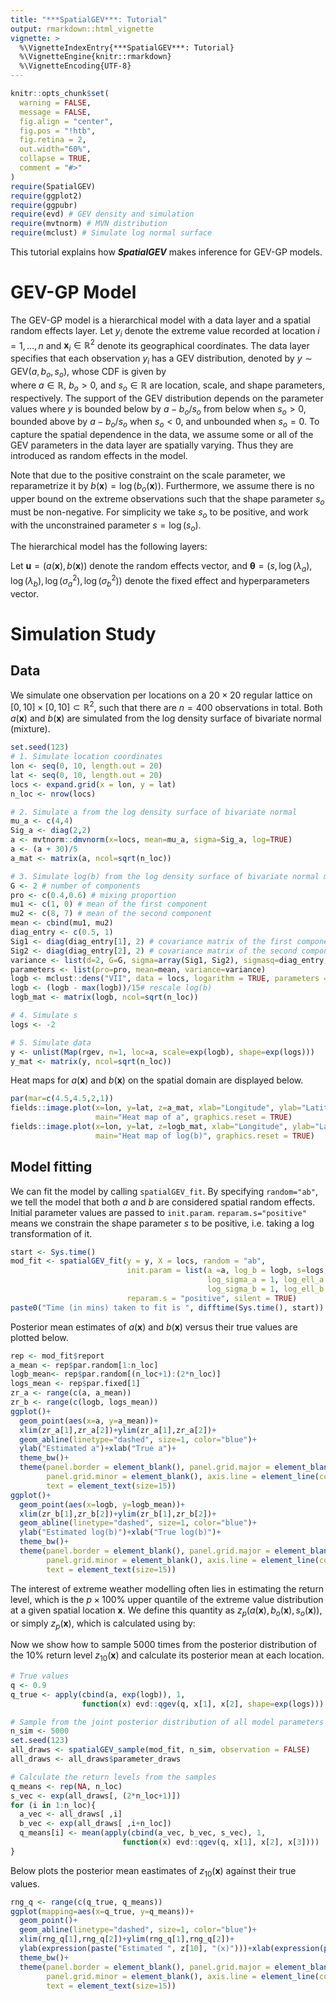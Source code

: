 ```yaml
---
title: "***SpatialGEV***: Tutorial"
output: rmarkdown::html_vignette
vignette: >
  %\VignetteIndexEntry{***SpatialGEV***: Tutorial}
  %\VignetteEngine{knitr::rmarkdown}
  %\VignetteEncoding{UTF-8}
---
```


<script type="text/x-mathjax-config">
MathJax.Hub.Config({
  TeX: { equationNumbers: { autoNumber: "AMS" } }
});
</script>

\newcommand{\bm}[1]{\boldsymbol{#1}}
\newcommand{\tx}[1]{\textrm{#1}}
\newcommand{\xx}{{\bm{x}}}
\newcommand{\yy}{{\bm{y}}}
\newcommand{\XX}{{\bm{X}}}
\newcommand{\YY}{{\bm{Y}}}
\newcommand{\ZZ}{{\bm{Z}}}
\newcommand{\tth}{{\bm{\theta}}}
\newcommand{\pps}{{\bm{\psi}}}
\newcommand{\uu}{{\bm{u}}}
\newcommand{\SSi}{{\bm{\Sigma}}}
\newcommand{\VV}{{\bm{V}}}
\newcommand{\iid}{{\overset{iid}{\sim}}}


```r
knitr::opts_chunk$set(
  warning = FALSE, 
  message = FALSE,
  fig.align = "center",
  fig.pos = "!htb",
  fig.retina = 2,
  out.width="60%",
  collapse = TRUE,
  comment = "#>"
)
require(SpatialGEV)
require(ggplot2)
require(ggpubr)
require(evd) # GEV density and simulation
require(mvtnorm) # MVN distribution
require(mclust) # Simulate log normal surface
```

This tutorial explains how ***SpatialGEV*** makes inference for GEV-GP models.

# GEV-GP Model
The GEV-GP model is a hierarchical model with a data layer and a spatial random effects layer. Let $y_i$ denote the extreme value recorded at location $i = 1, \ldots, n$ and $\xx_i\in\mathbb{R}^2$ denote its geographical coordinates. The data layer specifies that each observation $y_i$ has a GEV distribution, denoted by $y \sim \mathrm{GEV}(a, b_o, s_o)$, whose CDF is given by  
\begin{equation}\label{eqn:gev-distn}
    F(y\mid a, b_o, s_o) =
    \begin{cases}
    \exp\left\{-\left(1+s_o\frac{y-a}{b_o}\right)^{-\frac{1}{s_o}}\right\} \ \ &\mathrm{for} \ s_o\neq 0,\\
    \exp\left\{-\exp\left(-\frac{y-a}{b_o}\right)\right\} \ \ &\mathrm{for} \ s_o=0
    \end{cases}
\end{equation}
where $a\in\mathbb{R}$, $b_o>0$, and $s_o\in\mathbb{R}$ are location, scale, and shape parameters, respectively. The support of the GEV distribution depends on the parameter values where $y$ is bounded below by $a-b_o/s_o$ from below when $s_o>0$, bounded above by $a-b_o/s_o$ when $s_o<0$, and unbounded when $s_o=0$. To capture the spatial dependence in the data, we assume some or all of the GEV parameters in the data layer are spatially varying. Thus they are introduced as random effects in the model. 

Note that due to the positive constraint on the scale parameter, we reparametrize it by $b(\xx)=\log(b_o(\xx))$. Furthermore, we assume there is no upper bound on the extreme observations such that the shape parameter $s_o$ must be non-negative. For simplicity we take $s_o$ to be positive, and work with the unconstrained parameter $s=\log(s_o)$. 

The hierarchical model has the following layers:
\begin{equation}
\begin{aligned}
y_i \mid a(\xx_i), b(\xx_i), s & \overset{ind}{\sim} \mathrm{GEV}\big( a(\xx_i), \exp( b(\xx_i) ), \exp(s)\big)\\
a(\xx) \mid \sigma_a, \lambda_a &\sim \mathcal{GP}\big( 0, k(\xx, \xx' \mid \sigma_a^2, \lambda_a) \big)\\
b(\xx) \mid \sigma_b, \lambda_b &\sim \mathcal{GP}\big( 0, k(\xx, \xx' \mid \sigma_b^2, \lambda_b) \big)
\end{aligned}
\end{equation}

Let $\uu=(a(\xx), b(\xx))$ denote the random effects vector, and $\tth=(s, \log(\lambda_a), \log(\lambda_b), \log(\sigma_a^2), \log(\sigma_b^2))$ denote the fixed effect and hyperparameters vector.

# Simulation Study

## Data
We simulate one observation per locations on a $20\times 20$ regular lattice on $[0, 10] \times [0,10] \subset \mathbb{R}^2$, such that there are $n=400$ observations in total. Both $a(\xx)$ and $b(\xx)$ are simulated from the log density surface of bivariate normal (mixture).
```r
set.seed(123)
# 1. Simulate location coordinates
lon <- seq(0, 10, length.out = 20)
lat <- seq(0, 10, length.out = 20)
locs <- expand.grid(x = lon, y = lat)
n_loc <- nrow(locs)

# 2. Simulate a from the log density surface of bivariate normal
mu_a <- c(4,4)
Sig_a <- diag(2,2)
a <- mvtnorm::dmvnorm(x=locs, mean=mu_a, sigma=Sig_a, log=TRUE)
a <- (a + 30)/5
a_mat <- matrix(a, ncol=sqrt(n_loc))

# 3. Simulate log(b) from the log density surface of bivariate normal mixture of 2 components
G <- 2 # number of components
pro <- c(0.4,0.6) # mixing proportion
mu1 <- c(1, 0) # mean of the first component
mu2 <- c(8, 7) # mean of the second component
mean <- cbind(mu1, mu2)
diag_entry <- c(0.5, 1)
Sig1 <- diag(diag_entry[1], 2) # covariance matrix of the first component
Sig2 <- diag(diag_entry[2], 2) # covariance matrix of the second component
variance <- list(d=2, G=G, sigma=array(Sig1, Sig2), sigmasq=diag_entry, scale=diag_entry)
parameters <- list(pro=pro, mean=mean, variance=variance)
logb <- mclust::dens("VII", data = locs, logarithm = TRUE, parameters = parameters) 
logb <- (logb - max(logb))/15# rescale log(b)
logb_mat <- matrix(logb, ncol=sqrt(n_loc))

# 4. Simulate s
logs <- -2

# 5. Simulate data
y <- unlist(Map(rgev, n=1, loc=a, scale=exp(logb), shape=exp(logs)))
y_mat <- matrix(y, ncol=sqrt(n_loc))
```

Heat maps for $a(\xx)$ and $b(\xx)$ on the spatial domain are displayed below.
```r
par(mar=c(4.5,4.5,2,1))
fields::image.plot(x=lon, y=lat, z=a_mat, xlab="Longitude", ylab="Latitude",
                   main="Heat map of a", graphics.reset = TRUE)
fields::image.plot(x=lon, y=lat, z=logb_mat, xlab="Longitude", ylab="Latitude",
                   main="Heat map of log(b)", graphics.reset = TRUE)
```

## Model fitting
We can fit the model by calling `spatialGEV_fit`. By specifying `random="ab"`, we tell the model that both $a$ and $b$ are considered spatial random effects. Initial parameter values are passed to `init.param`. `reparam.s="positive"` means we constrain the shape parameter $s$ to be positive, i.e. taking a log transformation of it.
```r
start <- Sys.time()
mod_fit <- spatialGEV_fit(y = y, X = locs, random = "ab", 
                          init.param = list(a =a, log_b = logb, s=logs, 
                                            log_sigma_a = 1, log_ell_a = 5, 
                                            log_sigma_b = 1, log_ell_b = 5),
                          reparam.s = "positive", silent = TRUE)
paste0("Time (in mins) taken to fit is ", difftime(Sys.time(), start))
```
Posterior mean estimates of $a(\xx)$ and $b(\xx)$ versus their true values are plotted below.
```r
rep <- mod_fit$report
a_mean <- rep$par.random[1:n_loc]
logb_mean<- rep$par.random[(n_loc+1):(2*n_loc)]
logs_mean <- rep$par.fixed[1]
zr_a <- range(c(a, a_mean))
zr_b <- range(c(logb, logs_mean))
ggplot()+
  geom_point(aes(x=a, y=a_mean))+
  xlim(zr_a[1],zr_a[2])+ylim(zr_a[1],zr_a[2])+
  geom_abline(linetype="dashed", size=1, color="blue")+
  ylab("Estimated a")+xlab("True a")+
  theme_bw()+
  theme(panel.border = element_blank(), panel.grid.major = element_blank(),
        panel.grid.minor = element_blank(), axis.line = element_line(colour = "black"),
        text = element_text(size=15))
ggplot()+
  geom_point(aes(x=logb, y=logb_mean))+
  xlim(zr_b[1],zr_b[2])+ylim(zr_b[1],zr_b[2])+
  geom_abline(linetype="dashed", size=1, color="blue")+
  ylab("Estimated log(b)")+xlab("True log(b)")+
  theme_bw()+
  theme(panel.border = element_blank(), panel.grid.major = element_blank(),
        panel.grid.minor = element_blank(), axis.line = element_line(colour = "black"),
        text = element_text(size=15))
```

The interest of extreme weather modelling often lies in estimating the return level, which is the $p\times 100$\% upper quantile of the extreme value distribution at a given spatial location $\xx$. We define this quantity as $z_p\big(a(\xx), b_o(\xx), s_o(\xx)\big)$, or simply $z_p(\xx)$, which is calculated using \eqref{eqn:gev-distn} by:
\begin{equation}\label{eqn:upper-quantile}
\begin{aligned}
z_p\big(a(\xx), b_o(\xx), s_o(\xx)\big) &= F^{-1}(1-p\mid a(\xx), b_o(\xx), s_o) \\
&= \begin{cases} 
a(\xx)-\frac{b_o(\xx)}{s_o}\left\{1-[-\log(1-p)]^{-s_o}\right\} \ \ & s_o\neq 0,\\
a(\xx)-b_o(\xx)\log[-\log(1-p)] \ \ &s_o=0.
\end{cases}
\end{aligned}
\end{equation}

Now we show how to sample 5000 times from the posterior distribution of the 10\% return level $z_{10}(\xx)$ and calculate its posterior mean at each location.
```r
# True values
q <- 0.9
q_true <- apply(cbind(a, exp(logb)), 1,
                function(x) evd::qgev(q, x[1], x[2], shape=exp(logs)))

# Sample from the joint posterior distribution of all model parameters
n_sim <- 5000
set.seed(123)
all_draws <- spatialGEV_sample(mod_fit, n_sim, observation = FALSE)
all_draws <- all_draws$parameter_draws

# Calculate the return levels from the samples
q_means <- rep(NA, n_loc)
s_vec <- exp(all_draws[, (2*n_loc+1)])
for (i in 1:n_loc){
  a_vec <- all_draws[ ,i]
  b_vec <- exp(all_draws[ ,i+n_loc])
  q_means[i] <- mean(apply(cbind(a_vec, b_vec, s_vec), 1, 
                         function(x) evd::qgev(q, x[1], x[2], x[3])))
} 
```

Below plots the posterior mean eastimates of $z_{10}(\xx)$ against their true values.
```r
rng_q <- range(c(q_true, q_means))
ggplot(mapping=aes(x=q_true, y=q_means))+
  geom_point()+
  geom_abline(linetype="dashed", size=1, color="blue")+
  xlim(rng_q[1],rng_q[2])+ylim(rng_q[1],rng_q[2])+
  ylab(expression(paste("Estimated ", z[10], "(x)")))+xlab(expression(paste("True ", z[10], "(x)")))+
  theme_bw()+
  theme(panel.border = element_blank(), panel.grid.major = element_blank(),
        panel.grid.minor = element_blank(), axis.line = element_line(colour = "black"),
        text = element_text(size=15))
```

